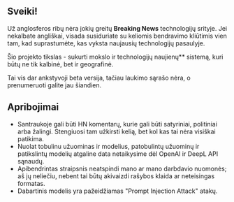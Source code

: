 
<CallToAction />

## Sveiki!

Už anglosferos ribų nėra jokių greitų **Breaking News** technologijų srityje.
Jei nekalbate angliškai, visada susiduriate su keliomis bendravimo kliūtimis vien tam, kad suprastumėte, kas vyksta naujausių technologijų pasaulyje.


<Callout type="info" emoji="🗞">

Šio projekto tikslas - sukurti mokslo ir technologijų naujienų\*\* sistemą, kuri būtų ne tik kalbinė, bet ir geografinė.

</Callout>

Tai vis dar ankstyvoji beta versija, tačiau laukimo sąrašo nėra, o prenumeruoti galite jau šiandien.

## Apribojimai

- Santraukoje gali būti HN komentarų, kurie gali būti satyriniai, politiniai arba žalingi. Stengiuosi tam užkirsti kelią, bet kol kas tai nėra visiškai patikima.
- Nuolat tobulinu užuominas ir modelius, patobulintų užuominų ir patikslintų modelių atgaline data netaikysime dėl OpenAI ir DeepL API sąnaudų.
- Apibendrintas straipsnis neatspindi mano ar mano darbdavio nuomonės; aš jų neliečiu, nebent tai būtų akivaizdi rašybos klaida ar neteisingas formatas.
- Dabartinis modelis yra pažeidžiamas "Prompt Injection Attack" atakų.
